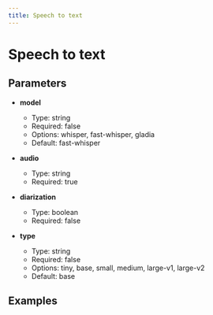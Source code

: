```yaml
---
title: Speech to text
---
```


# Speech to text

## Parameters


- **model**
  - Type: string
  - Required: false
  - Options: whisper, fast-whisper, gladia
  - Default: fast-whisper

- **audio**
  - Type: string
  - Required: true

- **diarization**
  - Type: boolean
  - Required: false

- **type**
  - Type: string
  - Required: false
  - Options: tiny, base, small, medium, large-v1, large-v2
  - Default: base

## Examples

